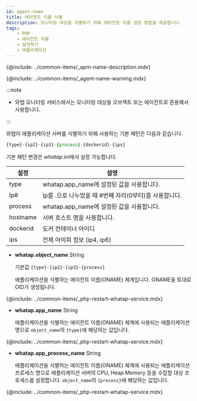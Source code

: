 ```yaml
---
id: agent-name
title: 에이전트 이름 식별
description: 모니터링 대상을 식별하기 위해 에이전트 이름 설정 방법을 제공합니다.
tags:
    - PHP
    - 에이전트 이름
    - 설정하기
    - 애플리케이션
---
```


{@include: ../common-items/_apm-name-description.mdx}

{@include: ../common-items/_agent-name-warning.mdx}

:::note

* 와탭 모니터링 서비스에서는 모니터링 대상을 오브젝트 또는 에이전트로 혼용해서 사용합니다.

:::

와탭이 애플리케이션 서버를 식별하기 위해 사용하는 기본 패턴은 다음과 같습니다.

```javascript title='object_name - default pattern'
{type}-{ip2}-{ip3}-{process}-{dockerid}-{ips}
```

기본 패턴 변경은 *whatap.ini*에서 설정 가능합니다.

|설정|설명|
|----|----|
|type|whatap.app_name에 설정된 값을 사용합니다.|
|Ip#|Ip를 .으로 나누었을 때 #번째 자리(0부터)를 사용합니다.|
|process|whatap.app_name에 설정된 값을 사용합니다.|
|hostname|서버 호스트 명을 사용합니다.|
|dockerid|도커 컨테이너 아이디|
|ips|전체 아이피 정보 (ip4, ip6)|

* **whatap.object_name** <span class='type'>String</span>

  기본값 `{type}-{ip2}-{ip3}-{process}`

  애플리케이션을 식별하는 에이전트 이름(ONAME) 체계입니다. ONAME을 토대로 OID가 생성됩니다.  

{@include: ../common-items/_php-restart-whatap-service.mdx}

* **whatap.app_name** <span class='type'>String</span>

  애플리케이션을 식별하는 에이전트 이름(ONAME) 체계에 사용되는 애플리케이션 명으로 `object_name`의 `{type}`에 해당하는 값입니다.  

{@include: ../common-items/_php-restart-whatap-service.mdx}

* **whatap.app_process_name** <span class='type'>String</span>

  애플리케이션을 식별하는 에이전트 이름(ONAME) 체계에 사용되는 애플리케이션 프로세스 명으로 애플리케이션 서버의 CPU, Heap Memory 등을 수집할 대상 프로세스를 설정합니다. `object_name`의 `{process}`에 해당하는 값입니다.  

{@include: ../common-items/_php-restart-whatap-service.mdx}